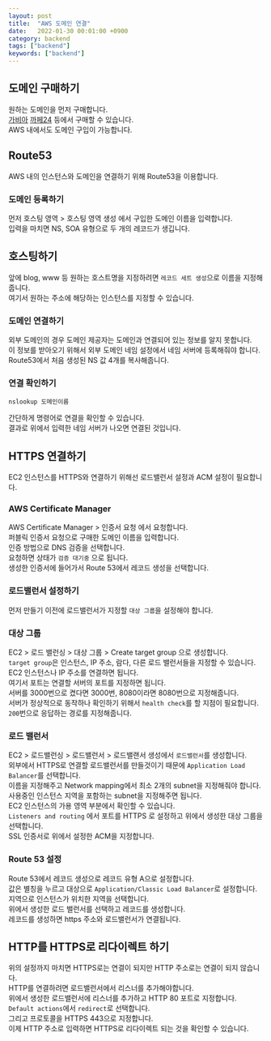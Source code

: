 ```yaml
---
layout: post
title:  "AWS 도메인 연결"
date:   2022-01-30 00:01:00 +0900
category: backend
tags: ["backend"]
keywords: ["backend"]
---
```


## 도메인 구매하기
원하는 도메인을 먼저 구매합니다.  
[가비아](https://www.gabia.com) [까페24](https://hosting.cafe24.com/) 등에서 구매할 수 있습니다.  
AWS 내에서도 도메인 구입이 가능합니다.  

## Route53
AWS 내의 인스턴스와 도메인을 연결하기 위해 Route53을 이용합니다.

### 도메인 등록하기
먼저 호스팅 영역 > 호스팅 영역 생성 에서 구입한 도메인 이름을 입력합니다.  
입력을 마치면 NS, SOA 유형으로 두 개의 레코드가 생깁니다.

## 호스팅하기
앞에 blog, www 등 원하는 호스트명을 지정하려면 `레코드 세트 생성`으로 이름을 지정해줍니다.  
여기서 원하는 주소에 해당하는 인스턴스를 지정할 수 있습니다.  

### 도메인 연결하기
외부 도메인의 경우 도메인 제공자는 도메인과 연결되어 있는 정보를 알지 못합니다.  
이 정보를 받아오기 위해서 외부 도메인 네임 설정에서 네임 서버에 등록해줘야 합니다.  
Route53에서 처음 생성된 NS 값 4개를 복사해줍니다.  

### 연결 확인하기  
```shell
nslookup 도메인이름
```
간단하게 명령어로 연결을 확인할 수 있습니다.  
결과로 위에서 입력한 네임 서버가 나오면 연결된 것입니다.

## HTTPS 연결하기
EC2 인스턴스를 HTTPS와 연결하기 위해선 로드밸런서 설정과 ACM 설정이 필요합니다.  

### AWS Certificate Manager
AWS Certificate Manager > 인증서 요청 에서 요청합니다.  
퍼블릭 인증서 요청으로 구매한 도메인 이름을 입력합니다.  
인증 방법으로 DNS 검증을 선택합니다.  
요청하면 상태가 `검증 대기중` 으로 됩니다.  
생성한 인증서에 들어가서 Route 53에서 레코드 생성을 선택합니다.

### 로드밸런서 설정하기
먼저 만들기 이전에 로드밸런서가 지정할 `대상 그룹`을 설정해야 합니다.  

### 대상 그룹
EC2 > 로드 밸런싱 > 대상 그룹 > Create target group 으로 생성합니다.  
`target group`은 인스턴스, IP 주소, 람다, 다른 로드 밸런서들을 지정할 수 있습니다.  
EC2 인스턴스나 IP 주소를 연결하면 됩니다.  
여기서 포트는 연결할 서버의 포트를 지정하면 됩니다.  
서버를 3000번으로 켰다면 3000번, 8080이라면 8080번으로 지정해줍니다.  
서버가 정상적으로 동작하나 확인하기 위해서 `health check`를 할 지점이 필요합니다.  
`200`번으로 응답하는 경로를 지정해줍니다.  

### 로드 밸런서
EC2 > 로드밸런싱 > 로드밸런서 > 로드밸랜서 생성에서 `로드밸런서`를 생성합니다.   
외부에서 HTTPS로 연결할 로드밸런서를 만들것이기 때문에 `Application Load Balancer`를 선택합니다.  
이름을 지정해주고 Network mapping에서 최소 2개의 subnet을 지정해줘야 합니다.  
사용중인 인스턴스 지역을 포함하는 subnet을 지정해주면 됩니다.  
EC2 인스턴스의 가용 영역 부분에서 확인할 수 있습니다.  
`Listeners and routing` 에서 포트를 HTTPS 로 설정하고 위에서 생성한 대상 그룹을 선택합니다.  
SSL 인증서로 위에서 설정한 ACM을 지정합니다.  

### Route 53 설정
Route 53에서 레코드 생성으로 레코드 유형 A으로 설정합니다.  
값은 별칭을 누르고 대상으로 `Application/Classic Load Balancer`로 설정합니다.  
지역으로 인스턴스가 위치한 지역을 선택합니다.  
위에서 생성한 로드 밸런서를 선택하고 레코드를 생성합니다.  
레코드를 생성하면 https 주소와 로드밸런서가 연결됩니다.  

## HTTP를 HTTPS로 리다이렉트 하기
위의 설정까지 마치면 HTTPS로는 연결이 되지만 HTTP 주소로는 연결이 되지 않습니다.  
HTTP를 연결하려면 로드밸런서에서 리스너를 추가해야합니다.  
위에서 생성한 로드밸런서에 리스너를 추가하고 HTTP 80 포트로 지정합니다.  
`Default actions`에서 `redirect`로 선택합니다.  
그리고 프로토콜을 HTTPS 443으로 지정합니다.  
이제 HTTP 주소로 입력하면 HTTPS로 리다이렉트 되는 것을 확인할 수 있습니다.  

